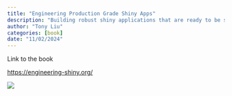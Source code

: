 ```yaml
---
title: "Engineering Production Grade Shiny Apps"
description: "Building robust shiny applications that are ready to be sent to production. "
author: "Tony Liu"
categories: [book]
date: "11/02/2024"
---
```


Link to the book

<https://engineering-shiny.org/>

![](engineering-shiny.jpeg)
